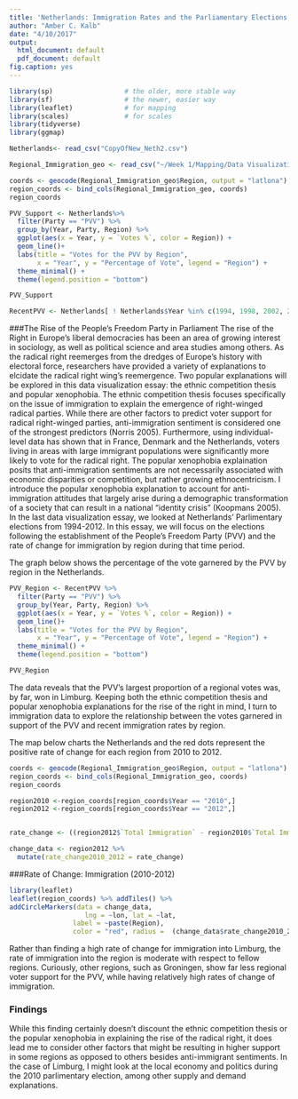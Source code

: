 ```yaml
---
title: 'Netherlands: Immigration Rates and the Parliamentary Elections, 2010-2012'
author: "Amber C. Kalb"
date: "4/10/2017"
output:
  html_document: default
  pdf_document: default 
fig.caption: yes
---
```


```r
library(sp)                  # the older, more stable way
library(sf)                  # the newer, easier way
library(leaflet)             # for mapping
library(scales)              # for scales
library(tidyverse)
library(ggmap)

Netherlands<- read_csv("CopyOfNew_Neth2.csv")

Regional_Immigration_geo <- read_csv("~/Week 1/Mapping/Data Visualization Two/Regional_Immigration - Data (3).csv")

coords <- geocode(Regional_Immigration_geo$Region, output = "latlona")
region_coords <- bind_cols(Regional_Immigration_geo, coords) 
region_coords 

```


```r
PVV_Support <- Netherlands%>%
  filter(Party == "PVV") %>%
  group_by(Year, Party, Region) %>%
  ggplot(aes(x = Year, y = `Votes %`, color = Region)) +
  geom_line()+
  labs(title = "Votes for the PVV by Region",
       x = "Year", y = "Percentage of Vote", legend = "Region") +
  theme_minimal() +
  theme(legend.position = "bottom") 

PVV_Support

RecentPVV <- Netherlands[ ! Netherlands$Year %in% c(1994, 1998, 2002, 2003), ]

```

###The Rise of the People's Freedom Party in Parliament
The rise of the Right in Europe's liberal democracies has been an area of growing interest in sociology, as well as political science and area studies among others. As the radical right reemerges from the dredges of Europe's history with electoral force, researchers have provided a variety of explanations to elcidate the radical right wing's reemergence. Two popular explanations will be explored in this data visualization essay: the ethnic competition thesis and popular xenophobia. The ethnic competition thesis focuses specifically on the issue of immigration to explain the emergence of right-winged radical parties. While there are other factors to predict voter support for radical right-winged parties, anti-immigration sentiment is considered one of the strongest predictors (Norris 2005). Furthermore, using individual-level data has shown that in France, Denmark and the Netherlands, voters living in areas with large immigrant populations were significantly more likely to vote for the radical right. The popular xenophobia explaination posits that anti-immigration sentiments are not necessarily associated with economic disparities or competition, but rather growing ethnocentricism. I introduce the popular xenophobia explanation to account for anti-immigration attitudes that largely arise during a demographic transformation of a society that can result in a national "identity crisis" (Koopmans 2005).     
In the last data visualization essay, we looked at Netherlands' Parlimentary elections from 1994-2012. In this essay, we will focus on the elections following the establishment of the People's Freedom Party (PVV) and the rate of change for immigration by region during that time period. 

The graph below shows the percentage of the vote garnered by the PVV by region in the Netherlands.   

```r
PVV_Region <- RecentPVV %>% 
  filter(Party == "PVV") %>%
  group_by(Year, Party, Region) %>%
  ggplot(aes(x = Year, y = `Votes %`, color = Region)) +
  geom_line()+
  labs(title = "Votes for the PVV by Region",
       x = "Year", y = "Percentage of Vote", legend = "Region") +
  theme_minimal() +
  theme(legend.position = "bottom")  

PVV_Region
```


The data reveals that the PVV's largest proportion of a regional votes was, by far, won in Limburg. Keeping both the ethnic competition thesis and popular xenophobia explanations for the rise of the right in mind, I turn to immigration data to explore the relationship between the votes garnered in support of the PVV and recent immigration rates by region. 

The map below charts the Netherlands and the red dots represent the positive rate of change for each region from 2010 to 2012.    

```r

coords <- geocode(Regional_Immigration_geo$Region, output = "latlona")
region_coords <- bind_cols(Regional_Immigration_geo, coords) 
region_coords

region2010 <-region_coords[region_coords$Year == "2010",] 
region2012 <-region_coords[region_coords$Year == "2012",]


rate_change <- ((region2012$`Total Immigration` - region2010$`Total Immigration`) / (region2010$`Total Immigration`)) * 100

change_data <- region2012 %>%
  mutate(rate_change2010_2012 = rate_change)

```

###Rate of Change: Immigration (2010-2012)
```r
library(leaflet)
leaflet(region_coords) %>% addTiles() %>% 
addCircleMarkers(data = change_data,
                   lng = ~lon, lat = ~lat,
                label = ~paste(Region),
                color = "red", radius =  (change_data$rate_change2010_2012)*5, fill = T)
```


Rather than finding a high rate of change for immigration into Limburg, the rate of immigration into the region is moderate with respect to fellow regions. Curiously, other regions, such as Groningen, show far less regional voter support for the PVV, while having relatively high rates of change of immigration. 

### Findings
While this finding certainly doesn't discount the ethnic competition thesis or the popular xenophobia in explaining the rise of the radical right, it does lead me to consider other factors that might be resulting in higher support in some regions as opposed to others besides anti-immigrant sentiments. In the case of Limburg, I might look at the local economy and politics during the 2010 parlimentary election, among other supply and demand explanations. 



